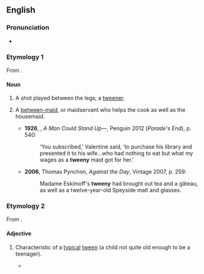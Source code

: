 {{also|tweenie}}
==English==

===Pronunciation===
* {{IPA|en|/ˈtwiːni/}}

===Etymology 1===
From {{suffix|en|'tween|y}}.

====Noun====
{{en-noun}}

# {{lb|en|tennis}} A shot played between the legs; a [[tweener]].
# {{lb|en|now|_|historical}} A [[between-maid]], or maidservant who helps the cook as well as the housemaid.
#* '''1926''', {{w|Ford Madox Ford}}, ''A Man Could Stand Up—'', Penguin 2012 (''Parade's End''), p. 540:
#*: ‘You subscribed,’ Valentine said, ‘to purchase his library and presented it to his wife…who had nothing to eat but what my wages as a '''tweeny''' maid got for her.’
#* '''2006''', Thomas Pynchon, ''Against the Day'', Vintage 2007, p. 259:
#*: Madame Eskimoff's '''tweeny''' had brought out tea and a gâteau, as well as a twelve-year-old Speyside malt and glasses.

===Etymology 2===
From {{suffix|en|tween|y}}.

====Adjective====
{{en-adj|er|more}}

# Characteristic of a [[typical]] [[tween]] (a child not quite old enough to be a teenager).
#* {{quote-web|en|date=11/23/2012|author={{w|Andrew Hussie}}|title=|work={{w|Homestuck}}|trans-work=|url=https://www.homestuck.com/story/5491}}
#*: {{quote|en|throw the '''tweeniest''', brattiest tantrum}}